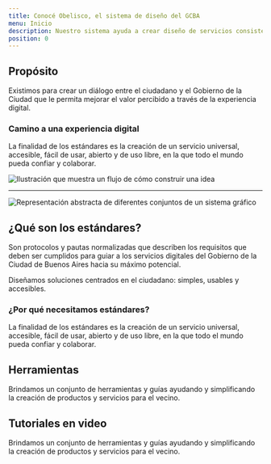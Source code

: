 ```yaml
---
title: Conocé Obelisco, el sistema de diseño del GCBA
menu: Inicio
description: Nuestro sistema ayuda a crear diseño de servicios consistentes para mejorar la experiencia de los vecinos. Ofrecemos componentes y herramientas para ayudar a los equipos a trabajar eficazmente.
position: 0
---
```



<div className="row">
  <div className="col-7">
    <h2 className="mt-0">Propósito</h2>
    <p>Existimos para crear un diálogo entre el ciudadano y el Gobierno de la Ciudad que le permita mejorar el valor percibido a través de la experiencia digital.</p>
    <h3>Camino a una experiencia digital</h3>
    <p>La finalidad de los estándares es la creación de un servicio universal, accesible, fácil de usar, abierto y de uso libre, en la que todo el mundo pueda confiar y colaborar.</p>
  </div>
  <div className="col-5">
    <img src="/proposito.png" alt="Ilustración que muestra un flujo de cómo construir una idea" />
  </div>
</div>

---

<div className="row card-row">
  <div className="col-6">
    <Card 
    icon={{ name: "bx-atom", color: "#7A58B1"}}
    title="Creando experiencias"
    description="Lorem ipsum dolor sit amet, consetetur a la de sadipscing elitr, sed diam nonumy eirmod tempor invidunt ut labore et dolore magna"
    linkText="Ver fundamentos"
    linkUrl="/creando_experiencias" />
  </div>
  <div className="col-6">
    <Card 
    icon={{ name: "bxs-component", color: "#F3C237"}}
    title="Componentes"
    description="Este sistema de diseño proporciona componentes accesibles para el diseño y desarrollo de productos digitales."
    linkText="Ver componentes"
    linkUrl="/creando_experiencias" />
  </div>
  <div className="col-6">
    <Card 
    icon={{ name: "bx-palette", color: "#00BDA7"}}
    title="Guía de estilos"
    description="Los estilos reflejan quienes somos y lo que queremos que los ciudadanos sientan cuando usen cualquiera de nuestros productos"
    linkText="Ver guía de estilos"
    linkUrl="/creando_experiencias" />
  </div>
  <div className="col-6">
    <Card 
    icon={{ name: "bx-book-open", color: "#FF6940"}}
    title="Contenidos"
    description="Son los lineamientos a tener en cuenta para escribir contenidos de todos los productos digitales del Gobierno de la Ciudad."
    linkText="Ver contenidos"
    linkUrl="/creando_experiencias" />
  </div>
</div>

![Representación abstracta de diferentes conjuntos de un sistema gráfico](/estandares.png)


## ¿Qué son los estándares?
Son protocolos y pautas normalizadas que describen los requisitos que deben ser cumplidos para guiar a los servicios digitales del Gobierno de la Ciudad de Buenos Aires hacia su máximo potencial.

Diseñamos soluciones centrados en el ciudadano: simples, usables y accesibles.

### ¿Por qué necesitamos estándares?
La finalidad de los estándares es la creación de un servicio universal, accesible, fácil de usar, abierto y de uso libre, en la que todo el mundo pueda confiar y colaborar.

## Herramientas
Brindamos un conjunto de herramientas y guías ayudando y simplificando la creación de productos y servicios para el vecino.

<div className="row card-row">
  <div className="col-6">
    <Card 
    icon={{ name: "bx-vector", color: "#009AFD"}}
    title="UI kit"
    description="Creá prototipos con nuestra librería de componentes en Adobe XD."
    linkText="Ver UI kit"
    linkUrl="/creando_experiencias" />
  </div>
  <div className="col-6">
    <Card 
    icon={{ name: "bx-code-alt", color: "#009AFD"}}
    title="Implementación y desarrollo"
    description="Utilizá nuestras implementaciones de código abierto."
    linkText="Ver implementación"
    linkUrl="/creando_experiencias" />
  </div>
</div>

## Tutoriales en video
Brindamos un conjunto de herramientas y guías ayudando y simplificando la creación de productos y servicios para el vecino.